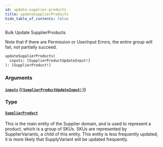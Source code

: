 ```yaml
---
id: update-supplier-products
title: updateSupplierProducts
hide_table_of_contents: false
---
```



Bulk Update SupplierProducts

Note that if there are Permission or UserInput Errors, the entire group will fail, not partially succeed.

```graphql
updateSupplierProducts(
  inputs: [SupplierProductUpdateInput!]
): [SupplierProduct!]
```


### Arguments

#### [`inputs`](#) ([`[SupplierProductUpdateInput!]`](/supply/api/graphql-admin/reference/inputs/supplier-product-update-input))




### Type

#### [`SupplierProduct`](/supply/api/graphql-admin/reference/objects/supplier-product)

This is the main entity of the Supplier domain, and is used to represent a product, which is a group of SKUs.
SKUs are represented by SupplierVariants, a child of this entity.
This entity is less frequently updated, it is more likely that SupplyVariant will be updated frequently.




